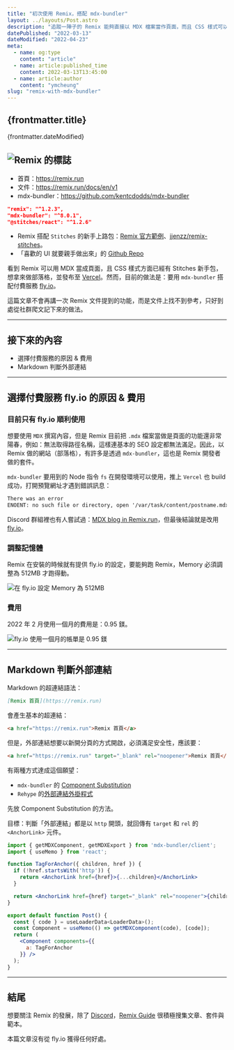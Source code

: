 ```yaml
---
title: "初次使用 Remix，搭配 mdx-bundler"
layout: ../layouts/Post.astro
description: "追蹤一陣子的 Remix 能夠直接以 MDX 檔案當作頁面，而且 CSS 樣式可以用 Stitches 輔助，就開始用來製作部落格。然而，以為可以簡單用 Vercel 發布網頁，卻過於陽春，而改用 mdx-bundler 又遭遇無法在 Vercel 使用的狀況，只好改用付費服務 fly.io。"
datePublished: "2022-03-13"
dateModified: "2022-04-23"
meta:
  - name: og:type
    content: "article"
  - name: article:published_time
    content: 2022-03-13T13:45:00
  - name: article:author
    content: "ymcheung"
slug: "remix-with-mdx-bundler"
---
```



<Article>

# {frontmatter.title}

<Timestamp>{frontmatter.dateModified}</Timestamp>

## ![Remix 的標誌](/images/remix-with-mdx-bundler/sticker.svg)

- 首頁：https://remix.run
- 文件：https://remix.run/docs/en/v1
- mdx-bundler：https://github.com/kentcdodds/mdx-bundler

```json
"remix": "^1.2.3",
"mdx-bundler": "^8.0.1",
"@stitches/react": "^1.2.6"
```

- Remix 搭配 `Stitches` 的新手上路包：[Remix 官方範例](https://github.com/remix-run/remix/tree/main/examples/stitches)、[jjenzz/remix-stitches](https://github.com/jjenzz/remix-stitches)。
- 「喜歡的 UI 就要親手做出來」的 [Github Repo](https://github.com/ymcheung/build-ui)

看到 Remix 可以用 MDX 當成頁面，且 CSS 樣式方面已經有 Stitches 新手包，想拿來做部落格，並發布至 [Vercel](https://vercel.com)。然而，目前的做法是：要用 `mdx-bundler` 搭配付費服務 [fly.io](https://fly.io)。

這篇文章不會再講一次 Remix 文件提到的功能，而是文件上找不到參考，只好到處從社群爬文記下來的做法。

---

## 接下來的內容

- 選擇付費服務的原因 & 費用
- Markdown 判斷外部連結

---

## 選擇付費服務 fly.io 的原因 & 費用

### 目前只有 fly.io 順利使用

想要使用 `MDX` 撰寫內容，但是 Remix 目前把 `.mdx` 檔案當做是頁面的功能還非常陽春，例如：無法取得路徑名稱，這樣連基本的 SEO 設定都無法滿足。因此，以 Remix 做的網站（部落格），有許多是透過 `mdx-bundler`，這也是 Remix 開發者做的套件。

`mdx-bundler` 要用到的 Node 指令 `fs` 在開發環境可以使用，推上 `Vercel` 也 build 成功，打開預覽網址才遇到錯誤訊息：

```txt
There was an error
ENOENT: no such file or directory, open '/var/task/content/postname.mdx'
```

Discord 群組裡也有人嘗試過：[MDX blog in Remix.run](https://blog.oldweb2.com/remix-mdx-blog)，但最後結論就是改用 [fly.io](https://fly.io)。

### 調整記憶體

Remix 在安裝的時候就有提供 fly.io 的設定，要能夠跑 Remix，Memory 必須調整為 512MB 才跑得動。

![在 fly.io 設定 Memory 為 512MB](/images/remix-with-mdx-bundler/flyIoMemory.webp)

### 費用

2022 年 2 月使用一個月的費用是：0.95 鎂。

![fly.io 使用一個月的帳單是 0.95 鎂](/images/remix-with-mdx-bundler/flyIoInvoice.webp)

---

## Markdown 判斷外部連結

Markdown 的超連結語法：

```markdown
[Remix 首頁](https://remix.run)
```

會產生基本的超連結：

```html
<a href="https://remix.run">Remix 首頁</a>
```

但是，外部連結想要以新開分頁的方式開啟，必須滿足安全性，應該要：

```html
<a href="https://remix.run" target="_blank" rel="noopener">Remix 首頁</a>
```

有兩種方式達成這個願望：

- `mdx-bundler` 的 [Component Substitution](https://github.com/kentcdodds/mdx-bundler#component-substitution)
- `Rehype` 的[外部連結外掛程式](https://github.com/rehypejs/rehype-external-links)

先放 Component Substitution 的方法。

目標：判斷「外部連結」都是以 `http` 開頭，就回傳有 `target` 和 `rel` 的 `<AnchorLink>` 元件。

```jsx
import { getMDXComponent, getMDXExport } from 'mdx-bundler/client';
import { useMemo } from 'react';

function TagForAnchor({ children, href }) {
  if (!href.startsWith('http')) {
    return <AnchorLink href={href}>{...children}</AnchorLink>
  }

  return <AnchorLink href={href} target="_blank" rel="noopener">{children}</AnchorLink>
}

export default function Post() {
  const { code } = useLoaderData<LoaderData>();
  const Component = useMemo(() => getMDXComponent(code), [code]);
  return (
    <Component components={{
      a: TagForAnchor
    }} />
  );
}
```

---

## 結尾

想要關注 Remix 的發展，除了 [Discord](https://rmx.as/discord)，[Remix Guide](https://remix.guide) 很積極搜集文章、套件與範本。

本篇文章沒有從 fly.io 獲得任何好處。

</Article>
